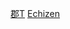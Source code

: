{{Navbox
|bodyclass=hlist

|name = 越前國的郡
|state = {{{state|autocollapse}}}
|titlestyle = background:#efefef;
|title = [[越前國]]的[[郡]]
|imageleft =
|image =
|bodystyle = background:#f9f9f9;
|groupstyle = background:#efefef;vertical-align:top;padding:0.125em 0.25em;
|liststyle = width:auto;
|oddstyle = background:#fcfcfc;
|evenstyle =
|list1 = 
* [[敦賀郡]] 
* [[丹生郡]] 
* [[今立郡]] 
* [[足羽郡]] 
* [[大野郡 (福井縣)|大野郡]] 
* [[坂井郡]] 
* [[吉田郡]] 
* [[南條郡]]
}}<noinclude>
[[Category:越前國|郡T]]
[[Category:日本令制國行政區劃模板|Echizen ]]
</noinclude>